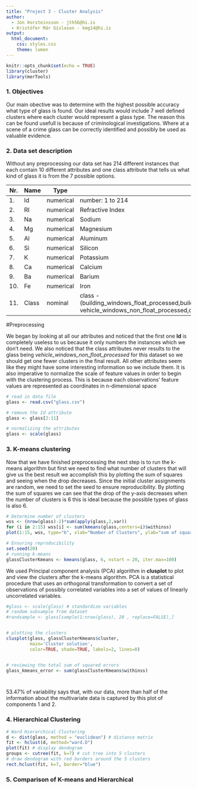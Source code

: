 ```yaml
---
title: "Project 3 - Cluster Analysis"
author: 
  - Jón Þorsteinsson - jth56@hi.is
  - Kristófer Már Gíslason - kmg14@hi.is
output: 
  html_document:
    css: styles.css
    theme: lumen
---
```




```r
knitr::opts_chunk$set(echo = TRUE)
library(cluster)
library(merTools)
```

### 1. Objectives

Our main obective was to determine with the highest possible accuracy what type of glass is found. Our ideal results would include 7 well defined clusters where each cluster would represent a glass type. The reason this can be found usefull is because of criminological investigations. Where at a scene of a crime glass can be correctly identified and possibly be used as valuable evidence.




### 2. Data set description

Without any preprocessing our data set has 214 different instances that each contain 10 different attributes and one class attribute that tells us what kind of glass it is from the 7 possible options.

| Nr. | Name | Type | Description |
| --- | ---- | ---- | ----------- |
| 1. | Id| numerical | number: 1 to 214 |
| 2. | RI| numerical | Refractive Index |
| 3. | Na| numerical | Sodium |
| 4. | Mg| numerical | Magnesium |
| 5. | Al| numerical | Aluminum |
| 6. | Si| numerical | Silicon |
| 7. | K | numerical | Potassium |
| 8. | Ca| numerical | Calcium|
| 9. | Ba |numerical | Barium |
| 10. |Fe |numerical | Iron| 
| 11. | Class | nominal | class - (building_windows_float_processed,building_windows_non_float_processed,vehicle_windows_float_processed, vehicle_windows_non_float_processed,containers,tableware,headlamps)|

#Preprocessing

We began by looking at all our attributes and noticed that the first one **Id** is completely useless to us because it only numbers the instances which we don't need. We also noticed that the class attributes never results to the glass being *vehicle_windows_non_float_processed* for this dataset so we should get one fewer clusters in the final result. All other attributes seem like they might have some interesting information so we include them. It is also imperative to normalize the scale of feature values in order to begin with the clustering process. This is because each observations' feature values are represented as coordinates in n-dimensional space



```r


# read in data file
glass <- read.csv("glass.csv")

# remove the Id attribute
glass <- glass[2:11]

# normalizing the attributes
glass <- scale(glass)

```

### 3. K-means clustering

Now that we have finished preprocessing the next step is to run the k-means algorithm but first we need to find what number of clusters that will give us the best result we accomplish this by plotting the sum of squares and seeing when the drop decreases. Since the initial cluster assignments are random, we need to set the seed to ensure reproducibility. 
By plotting the sum of squares we can see that the drop of the y-axis decreases when the number of clusters is 6 this is ideal because the possible types of glass is also 6. 



```r


# Determine number of clusters
wss <- (nrow(glass)-2)*sum(apply(glass,2,var))
for (i in 2:15) wss[i] <- sum(kmeans(glass,centers=i)$withinss)
plot(1:15, wss, type="b", xlab="Number of Clusters", ylab="sum of squares")

# Ensuring reproducibility
set.seed(20)
# running k-means 
glassClusterKmeans <- kmeans(glass, 6, nstart = 20, iter.max=100)


```

 
We used Principal component analysis (PCA) algorithm in **clusplot** to plot and view the clusters after the k-means algorithm. PCA is a statistical procedure that uses an orthogonal transformation to convert a set of observations of possibly correlated variables into a set of values of linearly uncorrelated variables.

```r


#glass <- scale(glass) # standardize variables
# random subsample from dataset
#randsample <- glass[sample(1:nrow(glass), 20 , replace=FALSE),]


# plotting the clusters
clusplot(glass, glassClusterKmeans$cluster,
         main='Cluster solution',
         color=TRUE, shade=TRUE, labels=2, lines=0)


# reviewing the total sum of squared errors  
glass_kmeans_error <- sum(glassClusterKmeans$withinss)




```

53.47% of variability says that, with our data, more than half of the information about the multivariate data is captured by this plot of components 1 and 2.



### 4. Hierarchical Clustering

```r

# Ward Hierarchical Clustering
d <- dist(glass, method = "euclidean") # distance matrix
fit <- hclust(d, method="ward.D") 
plot(fit) # display dendogram
groups <- cutree(fit, k=7) # cut tree into 5 clusters
# draw dendogram with red borders around the 5 clusters 
rect.hclust(fit, k=7, border="blue")

```



### 5. Comparison of K-means and Hierarchical










